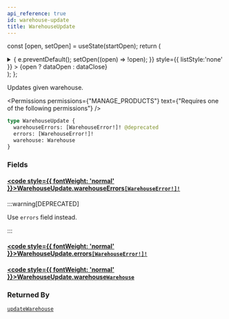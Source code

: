 ```yaml
---
api_reference: true
id: warehouse-update
title: WarehouseUpdate
---
```






const [open, setOpen] = useState(startOpen);
return (
<details {...(open ? { open: true } : {})} className="details" style={{ border:'none', boxShadow:'none', background:'var(--ifm-background-color)' }}>
<summary
onClick={(e) => {
e.preventDefault();
setOpen((open) => !open);
}}
style={{ listStyle:'none' }} >
{open ? dataOpen : dataClose}
</summary>
{open && children}
</details>
);
};

Updates given warehouse.


<Permissions permissions={"MANAGE_PRODUCTS"} text={"Requires one of the following permissions"} />


```graphql
type WarehouseUpdate {
  warehouseErrors: [WarehouseError!]! @deprecated
  errors: [WarehouseError!]!
  warehouse: Warehouse
}
```

### Fields

#### [<code style={{ fontWeight: 'normal' }}>WarehouseUpdate.<b>warehouseErrors</b></code>](#)<Bullet />[`[WarehouseError!]!`](../../../api-reference/products/objects/warehouse-error.mdx) <Badge class="badge badge--deprecated badge--secondary" text="deprecated"/> <Badge class="badge badge--secondary" text="non-null"/> <Badge class="badge badge--secondary" text="object"/> <Badge class="badge badge--secondary" text="products"/>

:::warning[DEPRECATED]

Use `errors` field instead.

:::

#### [<code style={{ fontWeight: 'normal' }}>WarehouseUpdate.<b>errors</b></code>](#)<Bullet />[`[WarehouseError!]!`](../../../api-reference/products/objects/warehouse-error.mdx) <Badge class="badge badge--secondary" text="non-null"/> <Badge class="badge badge--secondary" text="object"/> <Badge class="badge badge--secondary" text="products"/>

#### [<code style={{ fontWeight: 'normal' }}>WarehouseUpdate.<b>warehouse</b></code>](#)<Bullet />[`Warehouse`](../../../api-reference/products/objects/warehouse.mdx) <Badge class="badge badge--secondary" text="object"/> <Badge class="badge badge--secondary" text="products"/>

### Returned By

[`updateWarehouse`](../../../api-reference/products/mutations/update-warehouse.mdx) <Badge class="badge badge--secondary" text="mutation"/>

